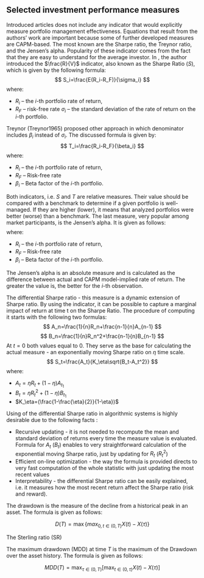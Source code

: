 <!-- !Rnw root = ../../masters_thesis.Rnw -->

<!--\SweaveOpts{concordance=TRUE} -->


## Selected investment performance measures

Introduced articles does not include any indicator that would explicitly measure portfolio management effectiveness. 
Equations that result from the authors' work are important because some of further developed measures are CAPM-based. 
The most known are the Sharpe ratio, the Treynor ratio, and the Jensen's alpha. Popularity of these indicator comes from the fact that 
they are easy to understand for the average investor. \cite{Marte2012}
In \cite{Sharpe1966}, the author introduced the $\frac{R}{V}$ indicator, also known as the Sharpe Ratio ($S$), which is given by the following formula:
$$
S_i=\frac{E(R_i-R_F)}{\sigma_i}
$$
where: 

* $R_i$ -- the $i$-th portfolio rate of return,
* $R_F$ -- risk-free rate
$\sigma_i$ -- the standard deviation of the rate of return on the $i$-th portfolio.

Treynor (Treynor1965) proposed other approach in which denominator includes $\beta_i$ instead of $\sigma_i$. The discussed formula is given by:
$$
T_i=\frac{R_i-R_F}{\beta_i}
$$
where:

* $R_i$ -- the $i$-th portfolio rate of return,
* $R_F$ -- Risk-free rate
* $\beta_i$ -- Beta factor of the $i$-th portfolio.

Both indicators, i.e. $S$ and $T$ are relative measures. Their value should be compared with a benchmark to determine if a given portfolio is well-managed. If they are
higher (lower), it means that analyzed portfolios were better (worse) than a benchmark.
The last measure, very popular among market participants, is the Jensen's alpha. It is given as follows:
$$
$$
where:

* $R_i$ -- the $i$-th portfolio rate of return,
* $R_F$ -- Risk-free rate
* $\beta_i$ -- Beta factor of the $i$-th portfolio.

The Jensen's alpha is an absolute measure and is calculated as the difference between actual and CAPM model-implied rate of return. The greater the value is,
the better for the $i$-th observation.

The differential Sharpe ratio - this measure is a dynamic extension of Sharpe ratio. By using the indicator, it can be possible to capture a marginal impact of return at time t on the Sharpe Ratio. The procedure of computing it starts with the following two formulas:
$$
A_n=\frac{1}{n}R_n+\frac{n-1}{n}A_{n-1}
$$
$$
B_n=\frac{1}{n}R_n^2+\frac{n-1}{n}B_{n-1}
$$
At $t=0$ both values equal to 0. They serve as the base for calculating the actual measure - an exponentially moving Sharpe ratio on $\eta$ time scale.
$$
S_t=\frac{A_t}{K_\eta\sqrt{B_t-A_t^2}}
$$
where:

* $A_t=\eta R_t+(1-\eta)A_{t_1}$ 
* $B_t=\eta R_t^2+(1-\eta)B_{t_1}$ 
* $K_\eta=(\frac{1-\frac{\eta}{2}}{1-\eta})$


Using of the differential Sharpe ratio in algorithmic systems is highly desirable due to the following facts \cite{Moody1997}:

* Recursive updating - it is not needed to recompute the mean and standard deviation of returns every time the measure value is evaluated. 
Formula for $A_t$ ($B_t$) enables to very straightforward calculation of the exponential moving Sharpe ratio, just by updating for  $R_t$ ($R_t^2$)
* Efficient on-line optimization - the way the formula is provided directs to very fast computation of the whole statistic with just updating the most recent values
* Interpretability - the differential Sharpe ratio can be easily explained, i.e. it measures how the most recent return affect the Sharpe ratio (risk and reward).



The drawdown is the measure of the decline from a historical peak in an asset.
The formula is given as follows:

$$
D(T)=\max\{max_{0, t\in (0,T)} X(t)-X(\tau)\}
$$


The Sterling ratio (SR)


The maximum drawdown (MDD) at time $T$ is the maximum of the Drawdown over the asset history. The formula is given as follows:

$$
MDD(T)=\max_{\tau\in (0,T)}[\max_{t\in (0,\tau)} X(t)-X(\tau)]
$$
